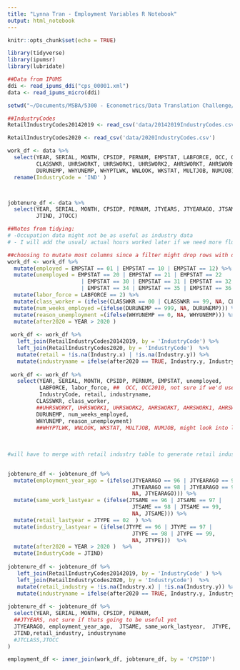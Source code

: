 ```yaml
---
title: "Lynna Tran - Employment Variables R Notebook"
output: html_notebook
---
```


```r
knitr::opts_chunk$set(echo = TRUE)
```



```r
library(tidyverse)
library(ipumsr)
library(lubridate)

```


```r

##Data from IPUMS
ddi <- read_ipums_ddi("cps_00001.xml")
data <- read_ipums_micro(ddi)

```

```r

setwd("~/Documents/MSBA/5300 - Econometrics/Data Translation Challenge/Git Repository/Group2DataTranslationChallenge5300")

##IndustryCodes
RetailIndustryCodes20142019 <- read_csv('data/20142019IndustryCodes.csv')

RetailIndustryCodes2020 <- read_csv('data/2020IndustryCodes.csv')
```


```r

work_df <- data %>% 
  select(YEAR, SERIAL, MONTH, CPSIDP, PERNUM, EMPSTAT, LABFORCE, OCC, OCC2010, IND,
         CLASSWKR, UHRSWORKT, UHRSWORK1, UHRSWORK2, AHRSWORKT, AHRSWORK1, AHRSWORK2,
         DURUNEMP, WHYUNEMP, WHYPTLWK, WNLOOK, WKSTAT, MULTJOB, NUMJOB) %>%
  rename(IndustryCode = 'IND' )



jobtenure_df <- data %>%
  select(YEAR, SERIAL, MONTH, CPSIDP, PERNUM, JTYEARS, JTYEARAGO, JTSAME, JTYPE, JTCLASS,
         JTIND, JTOCC)

```

```r
##Notes from tidying:
# -Occupation data might not be as useful as industry data 
# - I will add the usual/ actual hours worked later if we need more fluff but we might not not need it now 

##choosing to mutate most columns since a filter might drop rows with data we'd need
work_df <- work_df %>%
  mutate(employed = EMPSTAT == 01 | EMPSTAT == 10 | EMPSTAT == 12) %>%
  mutate(unemployed = EMPSTAT == 20 | EMPSTAT == 21 | EMPSTAT == 22 
                       | EMPSTAT == 30 | EMPSTAT == 31 | EMPSTAT == 32 | EMPSTAT == 33
                       | EMPSTAT == 34 | EMPSTAT == 35 | EMPSTAT == 36 ) %>%
  mutate(labor_force = LABFORCE == 2) %>%
  mutate(class_worker = (ifelse(CLASSWKR == 00 | CLASSWKR == 99, NA, CLASSWKR))) %>%
  mutate(num_weeks_employed =(ifelse(DURUNEMP == 999, NA, DURUNEMP))) %>%
  mutate(reason_unemployment =(ifelse(WHYUNEMP == 0, NA, WHYUNEMP))) %>%
  mutate(after2020 = YEAR > 2020 ) 
  
 work_df <- work_df %>%
   left_join(RetailIndustryCodes20142019, by = 'IndustryCode') %>%
   left_join(RetailIndustryCodes2020, by = 'IndustryCode')  %>%
   mutate(retail = !is.na(Industry.x) | !is.na(Industry.y)) %>%
   mutate(industryname = ifelse(after2020 == TRUE, Industry.y, Industry.x ))
 
 work_df <- work_df %>%
   select(YEAR, SERIAL, MONTH, CPSIDP, PERNUM, EMPSTAT, unemployed,
          LABFORCE, labor_force, ##  OCC, OCC2010, not sure if we'd use occupation yet
          IndustryCode, retail, industryname, 
         CLASSWKR, class_worker,
         ##UHRSWORKT, UHRSWORK1, UHRSWORK2, AHRSWORKT, AHRSWORK1, AHRSWORK2, might add hours of work later
         DURUNEMP, num_weeks_employed,
         WHYUNEMP, reason_unemployment)
         ##WHYPTLWK, WNLOOK, WKSTAT, MULTJOB, NUMJOB, might look into later if we need more information)
  
 
  
#will have to merge with retail industry table to generate retail industry variable so will do that after tidying up work_df first 
         

```

```r

jobtenure_df <- jobtenure_df %>%
  mutate(employment_year_ago = (ifelse(JTYEARAGO == 96 | JTYEARAGO == 97 |
                                       JTYEARAGO == 98 | JTYEARAGO == 99, 
                                       NA, JTYEARAGO))) %>%
  mutate(same_work_lastyear = (ifelse(JTSAME == 96 | JTSAME == 97 |
                                       JTSAME == 98 | JTSAME == 99, 
                                       NA, JTSAME))) %>%
  mutate(retail_lastyear = JTYPE == 02  ) %>%
  mutate(industry_lastyear = (ifelse(JTYPE == 96 | JTYPE == 97 |
                                       JTYPE == 98 | JTYPE == 99, 
                                       NA, JTYPE)))  %>%
  mutate(after2020 = YEAR > 2020 )  %>%
  mutate(IndustryCode = JTIND)
  
jobtenure_df <- jobtenure_df %>%
   left_join(RetailIndustryCodes20142019, by = 'IndustryCode' ) %>%
   left_join(RetailIndustryCodes2020, by = 'IndustryCode')  %>%
   mutate(retail_industry = !is.na(Industry.x) | !is.na(Industry.y)) %>%
   mutate(industryname = ifelse(after2020 == TRUE, Industry.y, Industry.x ))
  
jobtenure_df <- jobtenure_df %>%
  select(YEAR, SERIAL, MONTH, CPSIDP, PERNUM,
  ##JTYEARS, not sure if thats going to be useful yet
  JTYEARAGO, employment_year_ago,  JTSAME, same_work_lastyear,  JTYPE, retail_lastyear, industry_lastyear,
  JTIND,retail_industry, industryname
  #JTCLASS,JTOCC
)

```

```r

employment_df <- inner_join(work_df, jobtenure_df, by = 'CPSIDP')

```

